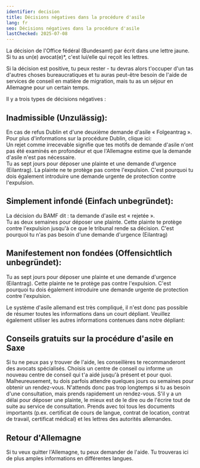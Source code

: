 ```yaml
---
identifier: decision
title: Décisions négatives dans la procédure d'asile
lang: fr
seo: Décisions négatives dans la procédure d'asile
lastChecked: 2025-07-08
---
```


La décision de l'Office fédéral (Bundesamt) par écrit dans une lettre jaune. Si tu as un(e) avocat(e)*, c'est lui/elle qui reçoit les lettres.

Si la décision est positive, tu peux rester - tu devras alors t'occuper d'un tas d'autres choses bureaucratiques et tu auras peut-être besoin de l'aide de services de conseil en matière de migration, mais tu as un séjour en Allemagne pour un certain temps.

Il y a trois types de décisions négatives :

## Inadmissible (Unzulässig):

En cas de refus Dublin et d'une deuxième demande d'asile « Folgeantrag ». Pour plus d'informations sur la procédure Dublin, clique ici: <InternalShortLink identifier="dublin" />  <br/>
Un rejet comme irrecevable signifie que tes motifs de demande d'asile n'ont pas été examinés en profondeur et que l'Allemagne estime que la demande d'asile n'est pas nécessaire. <br/>
Tu as sept jours pour déposer une plainte et une demande d'urgence (Eilantrag). La plainte ne te protège pas contre l'expulsion. C'est pourquoi tu dois également introduire une demande urgente de protection contre l'expulsion.

## Simplement infondé (Einfach unbegründet):

La décision du BAMF dit : ta demande d'asile est « rejetée ». <br/>
Tu as deux semaines pour déposer une plainte. Cette plainte te protège contre l'expulsion jusqu'à ce que le tribunal rende sa décision. C'est pourquoi tu n'as pas besoin d'une demande d'urgence (Eilantrag)

## Manifestement non fondées (Offensichtlich unbegründet):

Tu as sept jours pour déposer une plainte et une demande d'urgence (Eilantrag). Cette plainte ne te protège pas contre l'expulsion. C'est pourquoi tu dois également introduire une demande urgente de protection contre l'expulsion.

<Block identifier="get-legal-advice" />

Le système d'asile allemand est très compliqué, il n'est donc pas possible de résumer toutes les informations dans un court dépliant. Veuillez également utiliser les autres informations contenues dans notre dépliant: <InternalShortLink identifier="procedure" />

##  Conseils gratuits sur la procédure d'asile en Saxe

<Block identifier="counseling_addresses" />

Si tu ne peux pas y trouver de l'aide, les conseillères te recommanderont des avocats spécialisés. Choisis un centre de conseil ou informe un nouveau centre de conseil qui t'a aidé jusqu'à présent et pour quoi. Malheureusement, tu dois parfois attendre quelques jours ou semaines pour obtenir un rendez-vous. N'attends donc pas trop longtemps si tu as besoin d'une consultation, mais prends rapidement un rendez-vous. S'il y a un délai pour déposer une plainte, le mieux est de le dire ou de l'écrire tout de suite au service de consultation. Prends avec toi tous les documents importants (p.ex. certificat de cours de langue, contrat de location, contrat de travail, certificat médical) et les lettres des autorités allemandes.

## Retour d'Allemagne

Si tu veux quitter l'Allemagne, tu peux demander de l'aide. Tu trouveras ici de plus amples informations en différentes langues.

<Block identifier="return" />

